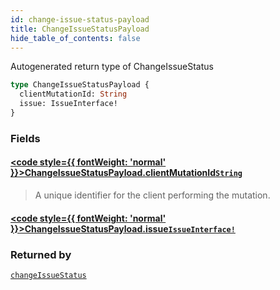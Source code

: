 ```yaml
---
id: change-issue-status-payload
title: ChangeIssueStatusPayload
hide_table_of_contents: false
---
```








Autogenerated return type of ChangeIssueStatus

```graphql
type ChangeIssueStatusPayload {
  clientMutationId: String
  issue: IssueInterface!
}
```


### Fields

#### [<code style={{ fontWeight: 'normal' }}>ChangeIssueStatusPayload.<b>clientMutationId</b></code>](#)<Bullet />[`String`](/api/graphql/documentation/scalars/string) <Badge class="secondary" text="scalar"/>
> A unique identifier for the client performing the mutation.
> 

#### [<code style={{ fontWeight: 'normal' }}>ChangeIssueStatusPayload.<b>issue</b></code>](#)<Bullet />[`IssueInterface!`](/api/graphql/documentation/interfaces/issue-interface) <Badge class="secondary" text="non-null"/> <Badge class="secondary" text="interface"/>
> 
> 



### Returned by

[`changeIssueStatus`](/api/graphql/documentation/mutations/change-issue-status)  <Badge class="secondary" text="mutation"/>



